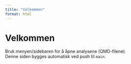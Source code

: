 ```yaml
---
title: "Velkommen"
format: html
---
```


# Velkommen

Bruk menyen/sidebaren for å åpne analysene (QMD-filene).  
Denne siden bygges automatisk ved push til `main`.
